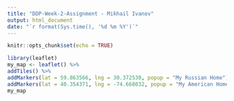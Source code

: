 ```yaml
---
title: "DDP-Week-2-Assignment - Mikhail Ivanov"
output: html_document
date: "`r format(Sys.time(), '%d %m %Y')`"
---
```


```r
knitr::opts_chunk$set(echo = TRUE)
```

```r
library(leaflet)
my_map <- leaflet() %>%
addTiles() %>%
addMarkers(lat = 59.863566, lng = 30.372530, popup = "My Russian Home") %>%
addMarkers(lat = 40.354371, lng = -74.668032, popup = "My American Home")
my_map
```